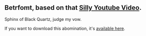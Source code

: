 ## Betrfomt, based on that [Silly Youtube Video](https://www.youtube.com/watch?v=H333yyMqudU).

Sphinx of Black Quartz, judge my vow.

If you want to download this abomination, it's [available here](/dl/betrfomt.ttf).
